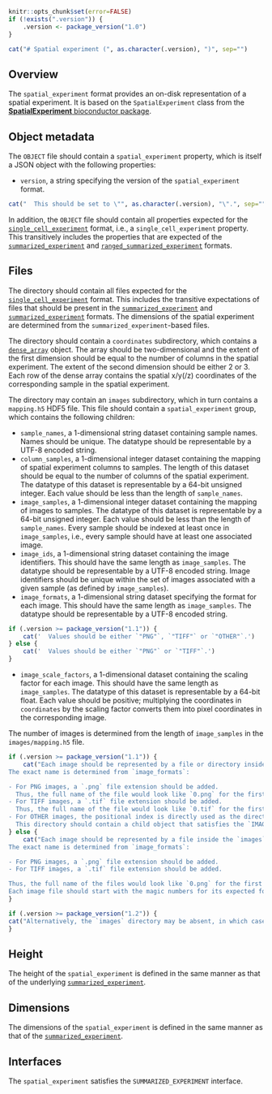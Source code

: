 ```r
knitr::opts_chunk$set(error=FALSE)
if (!exists(".version")) {
    .version <- package_version("1.0")
}
```

```r
cat("# Spatial experiment (", as.character(.version), ")", sep="")
```

## Overview

The `spatial_experiment` format provides an on-disk representation of a spatial experiment. 
It is based on the `SpatialExperiment` class from the [**SpatialExperiment** bioconductor package](https://bioconductor.org/packages/SpatialExperiment).

## Object metadata

The `OBJECT` file should contain a `spatial_experiment` property, which is itself a JSON object with the following properties:

- `version`, a string specifying the version of the `spatial_experiment` format.
```r
cat("  This should be set to \"", as.character(.version), "\".", sep="")
```

In addition, the `OBJECT` file should contain all properties expected for the [`single_cell_experiment`](../single_cell_experiment) format, i.e., a `single_cell_experiment` property.
This transitively includes the properties that are expected of the [`summarized_experiment`](../summarized_experiment) and [`ranged_summarized_experiment`](../ranged_summarized_experiment) formats. 

## Files

The directory should contain all files expected for the [`single_cell_experiment`](../single_cell_experiment) format.
This includes the transitive expectations of files that should be present in the [`summarized_experiment`](../summarized_experiment) and [`summarized_experiment`](../ranged_summarized_experiment) formats.
The dimensions of the spatial experiment are determined from the `summarized_experiment`-based files.

The directory should contain a `coordinates` subdirectory, which contains a [`dense_array`](../dense_array) object.
The array should be two-dimensional and the extent of the first dimension should be equal to the number of columns in the spatial experiment.
The extent of the second dimension should be either 2 or 3.
Each row of the dense array contains the spatial x/y(/z) coordinates of the corresponding sample in the spatial experiment.

The directory may contain an `images` subdirectory, which in turn contains a `mapping.h5` HDF5 file.
This file should contain a `spatial_experiment` group, which contains the following children:

- `sample_names`, a 1-dimensional string dataset containing sample names.
  Names should be unique.
  The datatype should be representable by a UTF-8 encoded string.
- `column_samples`, a 1-dimensional integer dataset containing the mapping of spatial experiment columns to samples.
  The length of this dataset should be equal to the number of columns of the spatial experiment.
  The datatype of this dataset is representable by a 64-bit unsigned integer.
  Each value should be less than the length of `sample_names`.
- `image_samples`, a 1-dimensional integer dataset containing the mapping of images to samples.
  The datatype of this dataset is representable by a 64-bit unsigned integer.
  Each value should be less than the length of `sample_names`.
  Every sample should be indexed at least once in `image_samples`, i.e., every sample should have at least one associated image.
- `image_ids`, a 1-dimensional string dataset containing the image identifiers.
  This should have the same length as `image_samples`.
  The datatype should be representable by a UTF-8 encoded string.
  Image identifiers should be unique within the set of images associated with a given sample (as defined by `image_samples`).
- `image_formats`, a 1-dimensional string dataset specifying the format for each image.
  This should have the same length as `image_samples`.
  The datatype should be representable by a UTF-8 encoded string.
```r
if (.version >= package_version("1.1")) {
    cat('  Values should be either `"PNG"`, `"TIFF"` or `"OTHER"`.')
} else {
    cat('  Values should be either `"PNG"` or `"TIFF"`.')
}
```
- `image_scale_factors`, a 1-dimensional dataset containing the scaling factor for each image.
  This should have the same length as `image_samples`.
  The datatype of this dataset is representable by a 64-bit float.
  Each value should be positive; multiplying the coordinates in `coordinates` by the scaling factor converts them into pixel coordinates in the corresponding image.

The number of images is determined from the length of `image_samples` in the `images/mapping.h5` file.
```r
if (.version >= package_version("1.1")) {
    cat("Each image should be represented by a file or directory inside the `images` subdirectory, named after its positional index, e.g., `0` for the first image, `1` for the second image.
The exact name is determined from `image_formats`:

- For PNG images, a `.png` file extension should be added.
  Thus, the full name of the file would look like `0.png` for the first image, `1.png` for the second image, and so on.
- For TIFF images, a `.tif` file extension should be added.
  Thus, the full name of the file would look like `0.tif` for the first image, `1.tif` for the second image, and so on.
- For OTHER images, the positional index is directly used as the directory name inside `images`.
  This directory should contain a child object that satisfies the `IMAGE` interface.")
} else {
    cat("Each image should be represented by a file inside the `images` subdirectory, named after its positional index, e.g., `0` for the first image, `1` for the second image.
The exact name is determined from `image_formats`:

- For PNG images, a `.png` file extension should be added.
- For TIFF images, a `.tif` file extension should be added.

Thus, the full name of the files would look like `0.png` for the first image, `1.tif` for the second image, and so on depending on the format.
Each image file should start with the magic numbers for its expected format.")
}
```

```r
if (.version >= package_version("1.2")) {
cat("Alternatively, the `images` directory may be absent, in which case the `spatial_experiment` is assumed to have no images.")
}
```

## Height

The height of the `spatial_experiment` is defined in the same manner as that of the underlying [`summarized_experiment`](../summarized_experiment).

## Dimensions

The dimensions of the `spatial_experiment` is defined in the same manner as that of the [`summarized_experiment`](../summarized_experiment).

## Interfaces

The `spatial_experiment` satisfies the `SUMMARIZED_EXPERIMENT` interface.
